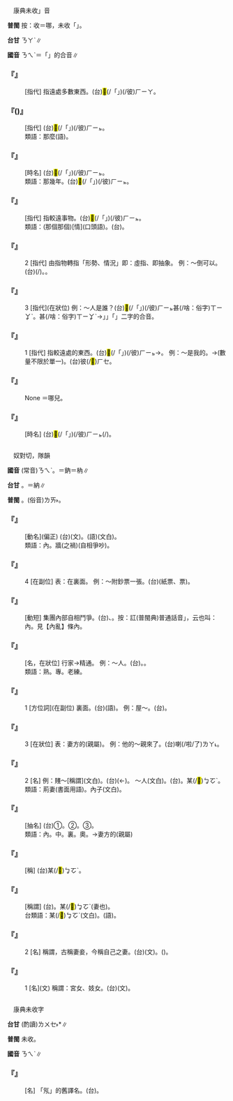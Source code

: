 
=={{ruby|那|ㄋㄟˋ}}==

　康典未收{{ruby|「|ㄋㄟˋ}}」音

'''普閩''' 按：收{{ruby|那|ㄋㄟˇ}}＝哪，未收「{{ruby|那|ㄋㄟˋ}}」。

'''台甘''' <rt>ㄋㄚˋ</rt>∥

'''國音''' <rt>ㄋㄟˋ</rt>＝「{{ruby|那|ㄋㄚˋ}}{{ruby|一|ㄧ}}」的合音{{ruby|→|ㄋㄞˇ}}{{ruby|→|ㄋㄟˋ}}∥

    

==='''『{{ruby|那|ㄋㄟˋ}}{{ruby|些|·ㄒㄧㄝ}}』'''===
: [指代] 指遠處多數東西。(台)<mark>&#xf8fbd;</mark>(/「{{ruby|彼|ㄏㄧˋ}}{{ruby|地|ㄉㆤㆷ ͘}}」)(/彼)<rt>ㄏㄧㄚ</rt>{{ruby|個|ㆤˊ}}。
    

==='''『{{ruby|那|ㄋㄟˋ}}{{ruby|樣|ㄧㄤˋ}}({{ruby|兒|ㄦ}})』'''===
: [指代] (台)<mark>&#xf8fbe;</mark>(/「{{ruby|彼|ㄏㄧˋ}}{{ruby|一|ㄐㄧㆵ ͘}}」)(/彼)<rt>ㄏㄧㆵ</rt>{{ruby|款|ㄎㄨㄢˋ}}。
:類語：那麼(語)。
:
    

==='''『{{ruby|那|ㄋㄟˋ}}{{ruby|年|ㄋㄧㄢˊ}}』'''===
: [時名] (台)<mark>&#xf8fbe;</mark>(/「{{ruby|彼|ㄏㄧˋ}}{{ruby|一|ㄐㄧㆵ ͘}}」)(/彼)<rt>ㄏㄧㆵ</rt>{{ruby|年|ㄋㄧˊ}}。
:類語：那幾年。(台)<mark>&#xf8fbe;</mark>(/「{{ruby|彼|ㄏㄧˋ}}{{ruby|一|ㄐㄧㆵ ͘}}」)(/彼)<rt>ㄏㄧㆵ</rt>{{ruby|幾|·ㄍㄨㄧˋ}}{{ruby|年|ㄋㄧˊ}}。
:
    

==='''『{{ruby|那|ㄋㄟˋ}}{{ruby|個|·ㄍㄜˋ}}』'''===
: [指代] 指較遠事物。(台)<mark>&#xf8fbe;</mark>(/「{{ruby|彼|ㄏㄧˋ}}{{ruby|一|ㄐㄧㆵ ͘}}」)(/彼)<rt>ㄏㄧㆵ</rt>{{ruby|個|ㆤˊ}}{{ruby|/|ㄌㆤˊ}}。
:類語：(那個那個)[情](口頭語)。(台){{ruby|表|ㄅㄧㄠˋ}}{{ruby|躊|ㄉㄧㄨˊ}}{{ruby|躇|ㄉㄨˊ}}{{ruby|/|ㄉㄧˊ}}。
:
    

==='''『{{ruby|那|ㄋㄟˋ}}』'''===
:2  [指代] 由指物轉指「形勢、情況」即：虛指、即抽象。 例：～倒可以。(台){{ruby|彼|ㄏㆤ}}{{ruby|卻|ㄎㄧㆦㆶ}}{{ruby|會|ㄨㆤ˫}}{{ruby|/|ㆤ˫}}{{ruby|用|ㄧㄥ˫}}{{ruby|/|ㄧㆲ˫}}(/{{ruby|使|ㄙㄞˋ}}){{ruby|得|ㄉㄧㆵ}}。{{ruby|彼|ㄏㆤ}}{{ruby|卻|ㄎㄧㆦㆶ}}{{ruby|可|ㄎㄜˋ}}{{ruby|以|ㄧˋ}}。
    

==='''『{{ruby|那|ㄋㄟˋ}}』'''===
:3  [指代](在狀位) 例：～人是誰？(台)<mark>&#xf8fbe;</mark>(/「{{ruby|彼|ㄏㄧˋ}}{{ruby|一|ㄐㄧㆵ ͘}}」)(/彼)<rt>ㄏㄧㆵ</rt>{{ruby|個|ㆤˊ}}{{ruby|人|ㄌㄤˊ}}{{ruby|是|ㄒㄧ˫}}甚(/啥：俗字)<rt>ㄒㄧㆩˋ</rt>{{ruby|/|ㄙㆩˋ}}{{ruby|/|ㄒㄧㄚˋ}}{{ruby|人|ㄌㄤˊ}}。甚(/啥：俗字)<rt>ㄒㄧㆩˋ</rt>{{ruby|人|ㄌㄤˊ}}→{{ruby|「|ㄒㄧㄤˊ}}」{{ruby|或|ㄧㄚㆷ ͘}}{{ruby|「|ㄐㄧㄚˊ}}」{{ruby|是|ㄒㄧ˫}}「{{ruby|甚|ㄒㄧㆩˋ}}{{ruby|人|ㄌㄤˊ}}」二字的合音。
    

==='''『{{ruby|那|ㄋㄟˋ}}』'''===
:1  [指代] 指較遠處的東西。(台)<mark>&#xf8fbe;</mark>(/「{{ruby|彼|ㄏㄧˋ}}{{ruby|一|ㄐㄧㆵ ͘}}」)(/彼)<rt>ㄏㄧㆵ</rt>{{ruby|個|ㆤˊ}}→{{ruby|彼|ㄏㆤ}}。 例：～是我的。→(數量不限於單一)。(台)彼(/<mark>&#xf9dd4;</mark>)<rt>ㄏㆤ</rt>{{ruby|是|ㄒㄧ˫}}{{ruby|我|ㆣㄨㄚˋ}}{{ruby|丌|ㆤ}}。
    

==='''『{{ruby|那|ㄋㄟˋ}}{{ruby|哈|ㄏㄚ}}{{ruby|兒|ㄦ}}』'''===
: None ＝哪兒。
    

==='''『{{ruby|那|ㄋㄟˋ}}{{ruby|會|ㄏㄨㄟˋ}}{{ruby|→|ㄏㄨㄛˇ}}{{ruby|兒|ㄦ}}』'''===
: [時名] (台)<mark>&#xf8fbe;</mark>(/「{{ruby|彼|ㄏㄧˋ}}{{ruby|一|ㄐㄧㆵ ͘}}」)(/彼)<rt>ㄏㄧㆵ</rt>{{ruby|時|ㄒㄧˊ}}(/{{ruby|時|ㄒㄧˊ}}{{ruby|陣|ㄗㄨㄣ˫}})。
    

=={{ruby|內|ㄋㄟˋ}}==

　奴對切，隊韻

'''國音''' (常音)<rt>ㄋㄟˋ</rt>。{{ruby|(文)|ㄋㄚˋ}}＝鈉{{ruby|。|ㄖㄨㄟˋ}}＝枘∥

'''台甘''' {{ruby|(文)|ㄌㄨㆤ˫}}。{{ruby|(語)|ㄌㄞ˫}}{{ruby|。|ㄌㄚㆴ ͘}}＝納∥

'''普閩''' {{ruby|(文)|ㄌㄨㆤ˫}}。(俗音)<rt>ㄌㄞ˫</rt>。

    

==='''『{{ruby|內|ㄋㄟˋ}}{{ruby|亂|ㄌㄨㄢˋ}}』'''===
: [動名](偏正) (台)(文){{ruby|內|ㄌㄨㆤ˫}}{{ruby|亂|ㄌㄨㄢ˫}}。(語)(文白){{ruby|內|ㄌㄞ˫}}{{ruby|亂|ㄌㄨㄢ˫}}。
:類語：內{{ruby|訌|ㄏㄨㄥˊ}}。{{ruby|鬩|ㄒㄧˋ}}牆(之禍)(自相爭吵)。
:
    

==='''『{{ruby|內|ㄋㄟˋ}}』'''===
:4  [在副位] 表：在裏面。 例：～附鈔票一張。(台){{ruby|內|ㄌㄞ˫}}{{ruby|面|ㆠㄧㄣ˫}}{{ruby|附|ㄏㄨ˪}}{{ruby|夾|ㆣㄧㄚㆴ}}{{ruby|/|ㄍㄧㄚㆴ}}{{ruby|一|ㄐㄧㆵ ͘}}{{ruby|張|ㄉㄧㆫ}}{{ruby|/|ㄉㄧㆧ}}{{ruby|銀|ㆣㄨㄣˊ}}{{ruby|/|ㆣㄧㄣˊ}}{{ruby|票|ㄆㄧㄜ˪}}(紙票、{{ruby|鈔|ㄔㄠ}}票)。
    

==='''『{{ruby|內|ㄋㄟˋ}}{{ruby|訌|ㄏㄨㄥˊ}}』'''===
: [動短] 集團內部自相鬥爭。(台){{ruby|內|ㄌㄨㆤ˫}}{{ruby|/|ㄌㄞ˫}}{{ruby|亂|ㄌㄨㄢ˫}}、{{ruby|內|ㄌㄨㆤ˫}}{{ruby|/|ㄌㄞ˫}}{{ruby|攻|ㄍㆲ}}。按：訌(普閩典)普通話音{{ruby|「|ㄏㄨㄥˋ}}」，云也叫：內{{ruby|哄|ㄏㄨㄥˋ}}。見【內亂】條內。
    

==='''『{{ruby|內|ㄋㄟˋ}}{{ruby|行|ㄏㄤˊ}}』'''===
: [名，在狀位] 行家→精通。 例：～人。(台){{ruby|內|ㄌㄞ˫}}{{ruby|行|ㄏㄤˊ}}{{ruby|丌|ㆤ}}。{{ruby|在|ㄗㄞ˫}}{{ruby|行|ㄏㄤˊ}}。
:類語：熟。專。老練。
:
    

==='''『{{ruby|內|ㄋㄟˋ}}』'''===
:1  [方位詞](在副位) 裏面。(台){{ruby|內|ㄌㄞ˫}}{{ruby|面|ㆠㄧㄣ˫}}(語)。 例：屋～。(台){{ruby|厝|ㄘㄨ˪}}{{ruby|內|ㄌㄞ˫}}。
    

==='''『{{ruby|內|ㄋㄟˋ}}』'''===
:3  [在狀位] 表：妻方的(親屬)。 例：他的～親來了。(台){{ruby|<mark>&#xffad9;</mark>|ㄧㄣ}}{{ruby|<mark>&#xffa44;</mark>|ㆠㆦˋ}}{{ruby|丌|ㆤ}}{{ruby|外|ㆣㄨㄚ˫}}{{ruby|頭|ㄊㄠˊ}}{{ruby|厝|ㄘㄨ˪}}{{ruby|丌|ㆤ}}{{ruby|人|ㄌㄤˊ}}{{ruby|來|ㄌㄞˊ}}喇(/啦/了)<rt>ㄌㄚ˪</rt>。
    

==='''『{{ruby|內|ㄋㄟˋ}}』'''===
:2  [名] 例：賤～[稱謂](文白)。(台){{ruby|對|ㄉㄨㄧ˪}}{{ruby|別|ㄅㄚㆵ ͘}}{{ruby|人|ㄌㄤˊ}}{{ruby|謙|ㄎㄧㆰ}}{{ruby|稱|ㄑㄧㄥ}}{{ruby|家|ㄍㄚ}}{{ruby|己|ㄉㄧ˫}}{{ruby|/|ㄍㄧ˫}}{{ruby|丌|ㆤ}}{{ruby|<mark>&#xffa44;</mark>|ㆠㆦˋ}}(←{{ruby|母|ㆠㆦˋ}})。 ～人(文白)。(台){{ruby|內|ㄌㄨㆤ˫}}{{ruby|人|ㄌㄧㄣˊ}}{{ruby|/|ㆢㄧㄣˊ}}。{{ruby|我|ㆣㄨㄚˋ}}{{ruby|丌|ㆤ}}{{ruby|<mark>&#xffbb2;</mark>|ㄗㄚ}}某(/<mark>&#xffa44;</mark>)<rt>ㆠㆦˋ</rt>{{ruby|人|ㄌㄤˊ}}。
:類語：荊妻(書面用語)。內子(文白)。
:
    

==='''『{{ruby|內|ㄋㄟˋ}}{{ruby|務|ㄨˋ}}』'''===
: [抽名] (台)①{{ruby|厝|ㄘㄨ˪}}{{ruby|內|ㄌㄞ˫}}{{ruby|丌|ㆤ}}{{ruby|事|ㄙㄨ˫}}{{ruby|務|ㆠㄨ˫}}。②{{ruby|機|ㄍㄧ}}{{ruby|關|ㄍㄨㄢ}}{{ruby|丌|ㆤ}}{{ruby|庶|ㄙㄨ˪}}{{ruby|務|ㆠㄨ˫}}。③{{ruby|國|ㄍㆦㆶ}}{{ruby|家|ㄍㄚ}}{{ruby|丌|ㆤ}}{{ruby|內|ㄌㄞ˫}}{{ruby|/|ㄌㄨㆤ˫}}{{ruby|政|ㄐㄧㄥ˪}}。
:類語：內。中。裏。奧。→妻方的(親屬)
:
    

==='''『{{ruby|內|ㄋㄟˋ}}{{ruby|姪|ㄓˊ}}』'''===
: [稱] (台)某(/<mark>&#xffa44;</mark>)<rt>ㆠㆦˋ</rt>{{ruby|丌|ㆤ}}{{ruby|兄|ㄏㄧㆩ}}{{ruby|弟|ㄉㄧ˫}}{{ruby|丌|ㆤ}}{{ruby|子|ㄗㄨˋ}}{{ruby|女|ㄌㄧˋ}}{{ruby|/|ㄌㄨˋ}}。
    

==='''『{{ruby|內|ㄋㄟˋ}}{{ruby|兄|ㄒㄩㄥ}}』'''===
: [稱謂] (台){{ruby|大|ㄉㄨㄚ˫}}{{ruby|舅|ㄍㄨ˫}}{{ruby|仔|ㄚ}}。某(/<mark>&#xffa44;</mark>)<rt>ㆠㆦˋ</rt>(妻也){{ruby|丌|ㆤ}}{{ruby|兄|ㄏㄧㆩ}}{{ruby|哥|ㄍㄜ}}。
:台類語：某(/<mark>&#xffa44;</mark>)<rt>ㆠㆦˋ</rt>{{ruby|舅|ㄍㄨ˫}}(文白)。{{ruby|舅|ㄍㄨ˫}}{{ruby|仔|ㄚ}}(語)。
:
    

==='''『{{ruby|內|ㄋㄟˋ}}{{ruby|人|·ㄖㄣˊ}}』'''===
:2  [名] 稱謂，古稱妻妾，今稱自己之妻。(台){{ruby|內|ㄌㄨㆤ˫}}{{ruby|人|ㆢㄧㄣˊ}}{{ruby|/|ㄌㄧㄣˊ}}(文)。{{ruby|家|ㄍㄚ}}{{ruby|/|ㄍㆤ}}{{ruby|內|ㄌㄞ˫}}({{ruby|台|ㄉㄞˊ}}{{ruby|語|ㆣㄨˋ}}{{ruby|/|ㆣㄧˋ}}{{ruby|謙|ㄎㄧㆰ}}{{ruby|稱|ㄑㄧㄥ}}{{ruby|家|ㄍㄚ}}{{ruby|己|ㄉㄧ˫}}{{ruby|/|ㄍㄧ˫}}{{ruby|丌|ㆤ}}{{ruby|<mark>&#xffa44;</mark>|ㆠㆦˋ}})。
    

==='''『{{ruby|內|ㄋㄟˋ}}{{ruby|人|ㄖㄣˊ}}』'''===
:1  [名](文) 稱謂：宮女、妓女。(台){{ruby|內|ㄌㄨㆤ˫}}{{ruby|人|ㆢㄧㄣˊ}}{{ruby|/|ㄌㄧㄣˊ}}(文)。
    

=={{ruby|氝|ㄋㄟˋ}}==

　康典未收字

'''台甘''' (酌讀)<rt>ㄌㄨㆤ˫</rt>*∥

'''普閩''' 未收。

'''國音''' <rt>ㄋㄟˋ</rt>∥

    

==='''『{{ruby|氝|ㄋㄟˋ}}』'''===
: [名] 「氖」的舊譯名。(台){{ruby|氝|ㄌㄨㆤ˫}}。
    
